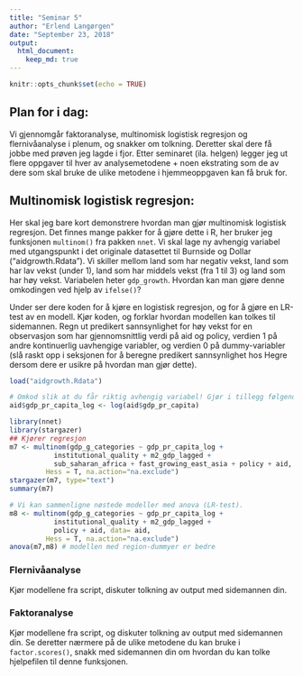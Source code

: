 ```yaml
---
title: "Seminar 5"
author: "Erlend Langørgen"
date: "September 23, 2018"
output: 
  html_document:
    keep_md: true
---
```


```r
knitr::opts_chunk$set(echo = TRUE)
```

## Plan for i dag:

Vi gjennomgår faktoranalyse, multinomisk logistisk regresjon og flernivåanalyse i plenum, og snakker om tolkning. Deretter skal dere få jobbe med prøven jeg lagde i fjor. Etter seminaret (ila. helgen) legger jeg ut flere oppgaver til hver av analysemetodene + noen ekstrating som de av dere som skal bruke de ulike metodene i hjemmeoppgaven kan få bruk for.


## Multinomisk logistisk regresjon:
Her skal jeg bare kort demonstrere hvordan man gjør multinomisk logistisk regresjon. Det finnes mange pakker for å gjøre dette i R, her bruker jeg funksjonen `multinom()` fra pakken `nnet`. Vi skal lage ny avhengig variabel med utgangspunkt i det originale datasettet til Burnside og Dollar ("aidgrowth.Rdata"). Vi skiller mellom land som har negativ vekst, land som har lav vekst (under 1), land som har middels vekst (fra 1 til 3) og land som har høy vekst. Variabelen heter `gdp_growth`. Hvordan kan man gjøre denne omkodingen ved hjelp av `ifelse()`?


Under ser dere koden for å kjøre en logistisk regresjon, og for å gjøre en LR-test av en modell. Kjør koden, og forklar hvordan modellen kan tolkes til sidemannen. Regn ut predikert sannsynlighet for høy vekst for en observasjon som har gjennomsnittlig verdi på aid og policy, verdien 1 på andre kontinuerlig uavhengige variabler, og verdien 0 på dummy-variabler 
(slå raskt opp i seksjonen for å beregne predikert sannsynlighet hos Hegre dersom dere er usikre på hvordan man gjør dette).



```r
load("aidgrowth.Rdata")

# Omkod slik at du får riktig avhengig variabel! Gjør i tillegg følgende omkoding:
aid$gdp_pr_capita_log <- log(aid$gdp_pr_capita)

library(nnet)
library(stargazer)
## Kjører regresjon
m7 <- multinom(gdp_g_categories ~ gdp_pr_capita_log + 
           institutional_quality + m2_gdp_lagged +
           sub_saharan_africa + fast_growing_east_asia + policy + aid, data= aid,
         Hess = T, na.action="na.exclude")
stargazer(m7, type="text")
summary(m7)

# Vi kan sammenligne nøstede modeller med anova (LR-test).
m8 <- multinom(gdp_g_categories ~ gdp_pr_capita_log + 
           institutional_quality + m2_gdp_lagged +
           policy + aid, data= aid,
         Hess = T, na.action="na.exclude")
anova(m7,m8) # modellen med region-dummyer er bedre
```


### Flernivåanalyse

Kjør modellene fra script, diskuter tolkning av output med sidemannen din.

### Faktoranalyse

Kjør modellene fra script, og diskuter tolkning av output med sidemannen din.
Se deretter nærmere på de ulike metodene du kan bruke i `factor.scores()`, snakk med sidemannen din om hvordan du kan tolke hjelpefilen til denne funksjonen.



